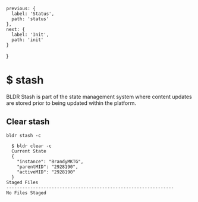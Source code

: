 
    previous: {
      label: 'Status',
      path: 'status'
    },
    next: {
      label: 'Init',
      path: 'init'
    }
  }

# $ stash

BLDR Stash is part of the state management system where content updates are stored prior to being updated within the platform. 

## Clear stash

`bldr stash -c`

```
  $ bldr clear -c
  Current State                                          
  {                                                                                                         
    "instance": "BrandyMKTG", 
    "parentMID": "2928190",                    
    "activeMID": "2928190"
  }                                                                                                                       
Staged Files
---------------------------------------------------------------
No Files Staged 
```

<br />

